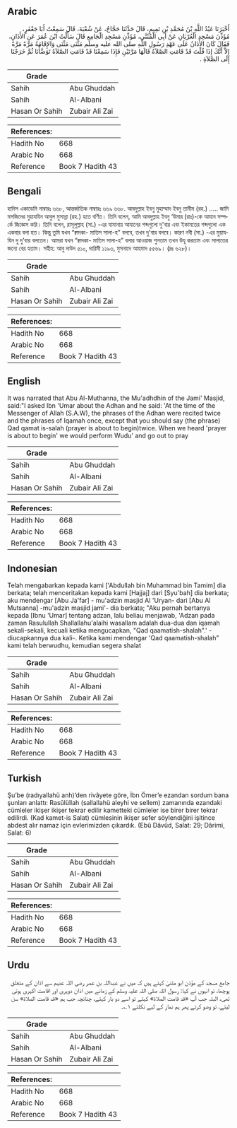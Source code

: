 ## Arabic


<div dir="rtl" lang="ar" style={{fontSize:'larger',backgroundColor:'#f8f9fa',padding:20}}>
أَخْبَرَنَا عَبْدُ اللَّهِ بْنُ مُحَمَّدِ بْنِ تَمِيمٍ، قَالَ حَدَّثَنَا حَجَّاجٌ، عَنْ شُعْبَةَ، قَالَ سَمِعْتُ أَبَا جَعْفَرٍ، مُؤَذِّنَ مَسْجِدِ الْعُرْيَانِ عَنْ أَبِي الْمُثَنَّى، مُؤَذِّنِ مَسْجِدِ الْجَامِعِ قَالَ سَأَلْتُ ابْنَ عُمَرَ عَنِ الأَذَانِ، فَقَالَ كَانَ الأَذَانُ عَلَى عَهْدِ رَسُولِ اللَّهِ صلى الله عليه وسلم مَثْنَى مَثْنَى وَالإِقَامَةُ مَرَّةً مَرَّةً إِلاَّ أَنَّكَ إِذَا قُلْتَ قَدْ قَامَتِ الصَّلاَةُ قَالَهَا مَرَّتَيْنِ فَإِذَا سَمِعْنَا قَدْ قَامَتِ الصَّلاَةُ تَوَضَّأْنَا ثُمَّ خَرَجْنَا إِلَى الصَّلاَةِ ‏.‏
</div>
<div style={{backgroundColor:'#f8f9fa',padding:20, marginBottom: 10}}><table> <thead> <tr> <th>Grade</th> <th></th> </tr> </thead> <tbody> <tr><td>Sahih</td><td>Abu Ghuddah</td></tr><tr><td>Sahih</td><td>Al-Albani</td></tr><tr><td>Hasan Or Sahih</td><td>Zubair Ali Zai</td></tr></tbody></table><table> <thead> <tr> <th>References:</th> <th></th> </tr> </thead> <tbody><tr><td>Hadith No</td><td>668</td></tr><tr><td>Arabic No</td><td>668</td></tr><tr><td>Reference</td><td>Book 7 Hadith 43</td></tr></tbody></table></div>

## Bengali


<div dir="ltr" lang="bn" style={{fontSize:'larger',backgroundColor:'#f8f9fa',padding:20}}>
হাদিস একাডেমি নাম্বারঃ ৬৬৮, আন্তর্জাতিক নাম্বারঃ ৬৬৯ ৬৬৮. আবদুল্লাহ ইবনু মুহাম্মাদ ইবনু তামীম (রহ.) ..... জামি মসজিদের মুয়াযযিন আবুল মুসান্না (রহ.) হতে বর্ণিত। তিনি বলেন, আমি আবদুল্লাহ ইবনু ‘উমার (রাঃ)-কে আযান সম্পর্কে জিজ্ঞেস করি। তিনি বলেন, রাসূলুল্লাহ (সা.) -এর যামানায় আযানের শব্দগুলো দু'বার এবং ইকামতের শব্দগুলো এক একবার বলা হত। কিন্তু তুমি যখন “ক্বাদকা- মাতিস সালা-হ” বলবে, তখন দু'বার বলবে। কারণ নবী (সা.) -এর মুয়াযযিন দু দু’বার বলতেন। আমরা যখন “ক্বাদকা- মাতিস সালা-হ” বলার আওয়াজ শুনতাম তখন উযূ করতাম এবং সালাতের জন্যে বের হতাম। সহীহ: আবু দাউদ ৫১০, দারিমী ১১৯৩, মুসনাদে আহমাদ ৫৫৬৯। (দ্রঃ ৬২৮)।
</div>
<div style={{backgroundColor:'#f8f9fa',padding:20, marginBottom: 10}}><table> <thead> <tr> <th>Grade</th> <th></th> </tr> </thead> <tbody> <tr><td>Sahih</td><td>Abu Ghuddah</td></tr><tr><td>Sahih</td><td>Al-Albani</td></tr><tr><td>Hasan Or Sahih</td><td>Zubair Ali Zai</td></tr></tbody></table><table> <thead> <tr> <th>References:</th> <th></th> </tr> </thead> <tbody><tr><td>Hadith No</td><td>668</td></tr><tr><td>Arabic No</td><td>668</td></tr><tr><td>Reference</td><td>Book 7 Hadith 43</td></tr></tbody></table></div>

## English


<div dir="ltr" lang="en" style={{fontSize:'larger',backgroundColor:'#f8f9fa',padding:20}}>
It was narrated that Abu Al-Muthanna, the Mu'adhdhin of the Jami' Masjid, said:"I asked Ibn 'Umar about the Adhan and he said: 'At the time of the Messenger of Allah (S.A.W), the phrases of the Adhan were recited twice and the phrases of Iqamah once, except that you should say (the phrase) Qad qamat is-salah (prayer is about to begin)twice. When we heard 'prayer is about to begin' we would perform Wudu' and go out to pray
</div>
<div style={{backgroundColor:'#f8f9fa',padding:20, marginBottom: 10}}><table> <thead> <tr> <th>Grade</th> <th></th> </tr> </thead> <tbody> <tr><td>Sahih</td><td>Abu Ghuddah</td></tr><tr><td>Sahih</td><td>Al-Albani</td></tr><tr><td>Hasan Or Sahih</td><td>Zubair Ali Zai</td></tr></tbody></table><table> <thead> <tr> <th>References:</th> <th></th> </tr> </thead> <tbody><tr><td>Hadith No</td><td>668</td></tr><tr><td>Arabic No</td><td>668</td></tr><tr><td>Reference</td><td>Book 7 Hadith 43</td></tr></tbody></table></div>

## Indonesian


<div dir="ltr" lang="id" style={{fontSize:'larger',backgroundColor:'#f8f9fa',padding:20}}>
Telah mengabarkan kepada kami ['Abdullah bin Muhammad bin Tamim] dia berkata; telah menceritakan kepada kami [Hajjaj] dari [Syu'bah] dia berkata; aku mendengar [Abu Ja'far] - mu'adzin masjid Al 'Uryan- dari [Abu Al Mutsanna] -mu'adzin masjid jami'- dia berkata; "Aku pernah bertanya kepada [Ibnu 'Umar] tentang adzan, lalu beliau menjawab, 'Adzan pada zaman Rasulullah Shallallahu'alaihi wasallam adalah dua-dua dan iqamah sekali-sekali, kecuali ketika mengucapkan, "Qad qaamatish-shalah".' -diucapkannya dua kali-. Ketika kami mendengar 'Qad qaamatish-shalah" kami telah berwudhu, kemudian segera shalat
</div>
<div style={{backgroundColor:'#f8f9fa',padding:20, marginBottom: 10}}><table> <thead> <tr> <th>Grade</th> <th></th> </tr> </thead> <tbody> <tr><td>Sahih</td><td>Abu Ghuddah</td></tr><tr><td>Sahih</td><td>Al-Albani</td></tr><tr><td>Hasan Or Sahih</td><td>Zubair Ali Zai</td></tr></tbody></table><table> <thead> <tr> <th>References:</th> <th></th> </tr> </thead> <tbody><tr><td>Hadith No</td><td>668</td></tr><tr><td>Arabic No</td><td>668</td></tr><tr><td>Reference</td><td>Book 7 Hadith 43</td></tr></tbody></table></div>

## Turkish


<div dir="ltr" lang="tr" style={{fontSize:'larger',backgroundColor:'#f8f9fa',padding:20}}>
Şu’be (radıyallahü anh)’den rivâyete göre, İbn Ömer’e ezandan sordum bana şunları anlattı: Rasûlüllah (sallallahü aleyhi ve sellem) zamanında ezandaki cümleler ikişer ikişer tekrar edilir kametteki cümleler ise birer birer tekrar edilirdi. (Kad kamet-is Salat) cümlesinin ikişer sefer söylendiğini işitince abdest alır namaz için evlerimizden çıkardık. (Ebû Dâvûd, Salat: 29; Dârimi, Salat: 6)
</div>
<div style={{backgroundColor:'#f8f9fa',padding:20, marginBottom: 10}}><table> <thead> <tr> <th>Grade</th> <th></th> </tr> </thead> <tbody> <tr><td>Sahih</td><td>Abu Ghuddah</td></tr><tr><td>Sahih</td><td>Al-Albani</td></tr><tr><td>Hasan Or Sahih</td><td>Zubair Ali Zai</td></tr></tbody></table><table> <thead> <tr> <th>References:</th> <th></th> </tr> </thead> <tbody><tr><td>Hadith No</td><td>668</td></tr><tr><td>Arabic No</td><td>668</td></tr><tr><td>Reference</td><td>Book 7 Hadith 43</td></tr></tbody></table></div>

## Urdu


<div dir="rtl" lang="ur" style={{fontSize:'larger',backgroundColor:'#f8f9fa',padding:20}}>
جامع مسجد کے مؤذن ابو مثنیٰ کہتے ہیں کہ میں نے عبداللہ بن عمر رضی اللہ عنہم سے اذان کے متعلق پوچھا، تو انہوں نے کہا: رسول اللہ صلی اللہ علیہ وسلم کے زمانے میں اذان دوہری اور اقامت اکہری ہوتی تھی، البتہ جب آپ «قد قامت الصلاة» کہتے تو اسے دو بار کہتے، چنانچہ جب ہم «قد قامت الصلاة» سن لیتے، تو وضو کرتے پھر ہم نماز کے لیے نکلتے ۱؎۔
</div>
<div style={{backgroundColor:'#f8f9fa',padding:20, marginBottom: 10}}><table> <thead> <tr> <th>Grade</th> <th></th> </tr> </thead> <tbody> <tr><td>Sahih</td><td>Abu Ghuddah</td></tr><tr><td>Sahih</td><td>Al-Albani</td></tr><tr><td>Hasan Or Sahih</td><td>Zubair Ali Zai</td></tr></tbody></table><table> <thead> <tr> <th>References:</th> <th></th> </tr> </thead> <tbody><tr><td>Hadith No</td><td>668</td></tr><tr><td>Arabic No</td><td>668</td></tr><tr><td>Reference</td><td>Book 7 Hadith 43</td></tr></tbody></table></div>